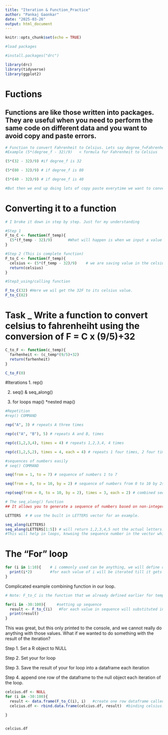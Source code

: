 ```yaml
---
title: "Iteration & Function_Practice"
author: "Pankaj Gaonkar"
date: "2025-03-26"
output: html_document
---
```


```r
knitr::opts_chunk$set(echo = TRUE)
```

```r
#load packages

#install.packages("drc")

library(drc)
library(tidyverse)
library(ggplot2)


```

# Fuctions
## Functions are like those written into packages. They are useful when you need to perform the same code on different data and you want to avoid copy and paste errors.

```r
# Function to convert Fahrenheit to Celsius. Lets say degree_f=Fahrenheit
#Example (5*(degree_f - 32)/9)   < formula for Fahrenheit to Celsius

(5*(32 - 32)/9) #if degree_f is 32

(5*(80 - 32)/9) # if degree_f is 80

(5*(40 - 32)/9) # if degree_f is 40

#But then we end up doing lots of copy paste everytime we want to convert the temperature, prone to errors. So to avoid this we can use the "Functions".

```

# Converting it to a function
```r
# I broke it down in step by step. Just for my understanding

#Step 1
F_to_C <- function(f_temp){      
  (5*(f_temp - 32)/9)       #What will happen is when we input a value for f_temp for "F_to_C" we will get the answer to formula in function.
}

#Step 2 (This is complete function)
F_to_C <- function(f_temp){      
  celsius <- (5*(f_temp - 32)/9)    # we are saving value in the celsius
  return(celsius)
}

#Step3_using/calling function

F_to_C(32) #Here we wil get the 32F to its celsius value.
F_to_C(82)


```

# Task _ Write a function to convert celsius to fahrenheiht using the conversion of F = C x (9/5)+32
```r

C_to_F <- function(c_temp){
  farhenheit <- (c_temp*(9/5)+32)
  return(farhenheit)
}

C_to_F(0)

```

#Iterations
1. rep() 

2. seq() & seq_along() 

3. for loops map() *nested map()

```r
#Repetition
#rep() COMMAND

rep("A", 3) # repeats A three times 

rep(c("A", "B"), 5) # repeats A and B, times

rep(c(1,2,3,4), times = 4) # repeats 1,2,3,4, 4 times 

rep(c(1,2,5,2), times = 4, each = 4) # repeats 1 four times, 2 four times, 5 four times, and 2 four times. 


```
```r
#sequences of numbers easily
# seq() COMMAND

seq(from = 1, to = 7) # sequence of numbers 1 to 7

seq(from = 0, to = 10, by = 2) # sequence of numbers from 0 to 10 by 2s 

rep(seq(from = 0, to = 10, by = 2), times = 3, each = 2) # combined seq() and rep()


```


```r
# The seq_along() function 
## It allows you to generate a sequence of numbers based on non-integer values. This will become very useful when we want to loop over elements within a dataframe.

LETTERS  # # use the built in LETTERS vector for an example. 

seq_along(LETTERS)
seq_along(LETTERS[1:5]) # will return 1,2,3,4,5 not the actual letters. 
#This will help in loops, knwoing the sequence number in the vector while looping. To be continued in loop section.


```

# The "For" loop

```r
for (i in 1:10){    # i commonly used can be anything, we will define our iteration
  print(i*2)        #for each value of i will be iterated till it gets to 10 while multiplying with 2.
}


```



Complicated example combining function in our loop.

```r

# Note: F_to_C is the function that we already defined earlier for temperature conversiont

for(i in -30:100){     #setting up sequence
  result <- F_to_C(i)   #For each value in sequence will substituted in i as iteration
  print(result)
}

```

This was great, but this only printed to the console, and we cannot really do anything with those values. What if we wanted to do something with the result of the iteration?

Step 1. Set a R object to NULL

Step 2. Set your for loop

Step 3. Save the result of your for loop into a dataframe each iteration

Step 4. append one row of the dataframe to the null object each iteration of the loop. 


```r

celcius.df <- NULL 
for (i in -30:100){   
  result <- data.frame(F_to_C(i), i)   #create one row dataframe called data.frame contain two columns "F_to_C(i)" and "i".
  celcius.df <- rbind.data.frame(celcius.df, result)  #binding celsius.df to result

}


celcius.df

```















